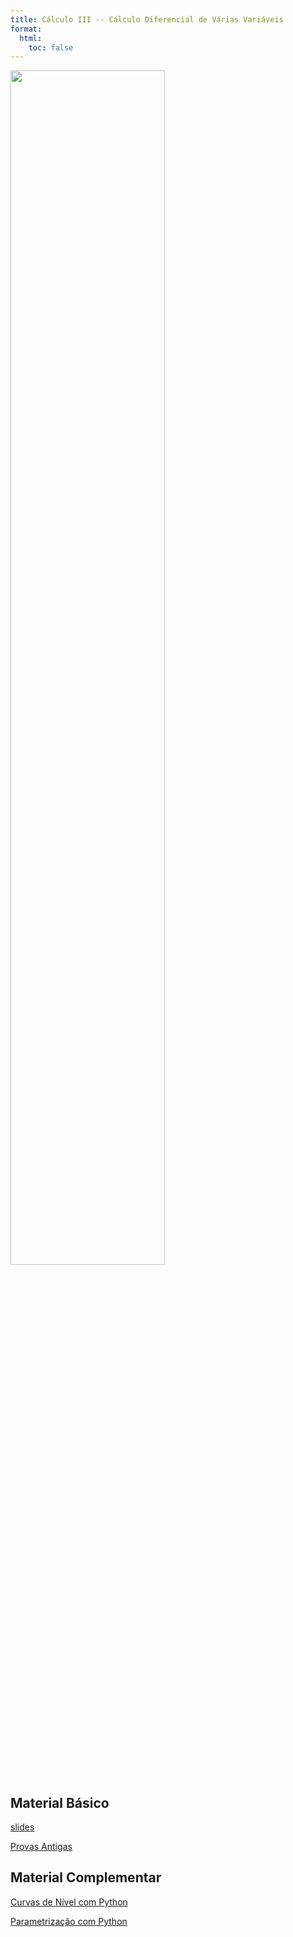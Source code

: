 ```yaml
---
title: Cálculo III -- Cálculo Diferencial de Várias Variáveis
format:
  html:
    toc: false
---
```



![](capa.png){fig-align="center" width=70%}


## Material Básico


[slides](https://reginaldodr.github.io/slides/calculo3/calculo3.pdf)

[Provas Antigas](provas/)

## Material Complementar

[Curvas de Nível com Python](../posts/curvas-nivel/nivel.qmd)

[Parametrização com Python](../posts/curvas-parametricas/curvas-parametricas.qmd)

